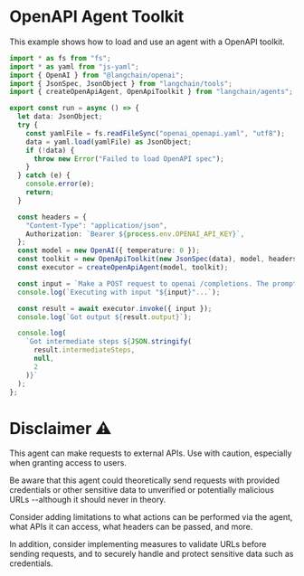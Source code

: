 # OpenAPI Agent Toolkit

This example shows how to load and use an agent with a OpenAPI toolkit.

```typescript
import * as fs from "fs";
import * as yaml from "js-yaml";
import { OpenAI } from "@langchain/openai";
import { JsonSpec, JsonObject } from "langchain/tools";
import { createOpenApiAgent, OpenApiToolkit } from "langchain/agents";

export const run = async () => {
  let data: JsonObject;
  try {
    const yamlFile = fs.readFileSync("openai_openapi.yaml", "utf8");
    data = yaml.load(yamlFile) as JsonObject;
    if (!data) {
      throw new Error("Failed to load OpenAPI spec");
    }
  } catch (e) {
    console.error(e);
    return;
  }

  const headers = {
    "Content-Type": "application/json",
    Authorization: `Bearer ${process.env.OPENAI_API_KEY}`,
  };
  const model = new OpenAI({ temperature: 0 });
  const toolkit = new OpenApiToolkit(new JsonSpec(data), model, headers);
  const executor = createOpenApiAgent(model, toolkit);

  const input = `Make a POST request to openai /completions. The prompt should be 'tell me a joke.'`;
  console.log(`Executing with input "${input}"...`);

  const result = await executor.invoke({ input });
  console.log(`Got output ${result.output}`);

  console.log(
    `Got intermediate steps ${JSON.stringify(
      result.intermediateSteps,
      null,
      2
    )}`
  );
};
```

# Disclaimer ⚠️

This agent can make requests to external APIs. Use with caution, especially when granting access to users.

Be aware that this agent could theoretically send requests with provided credentials or other sensitive data to unverified or potentially malicious URLs --although it should never in theory.

Consider adding limitations to what actions can be performed via the agent, what APIs it can access, what headers can be passed, and more.

In addition, consider implementing measures to validate URLs before sending requests, and to securely handle and protect sensitive data such as credentials.
